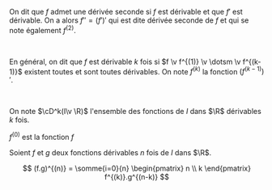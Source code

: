 

<Item type='definition' titre="dérivées d'ordre supérieur">

On dit que $f$ admet une dérivée seconde si $f$ est dérivable et que $f'$ est dérivable. On a alors $f'' = (f')'$ qui est dite dérivée seconde de $f$ et qui se note également $f^{(2)}$.

<br/> 

En général, on dit que $f$ est dérivable $k$ fois si $f \v f^{(1)} \v \dotsm \v f^{(k-1)}$ existent toutes et sont toutes dérivables. On note $f^{(k)}$ la fonction $\big(f^{(k-1)}\big)'$.

<br/> 

On note $\cD^k(I\v \R)$ l'ensemble des fonctions de $I$ dans $\R$ dérivables $k$ fois.

</Item>

<Remarque titre=''>

 $f^{(0)}$ est la fonction $f$
</Remarque>

<Item type='proposition' titre='formule de newton'>


Soient $f$ et $g$ deux fonctions dérivables $n$ fois de $I$ dans $\R$.

$$
(f.g)^{(n)} = \somme{i=0}{n} \begin{pmatrix} n \\ k \end{pmatrix} f^{(k)}.g^{(n-k)}
$$
</Item>
